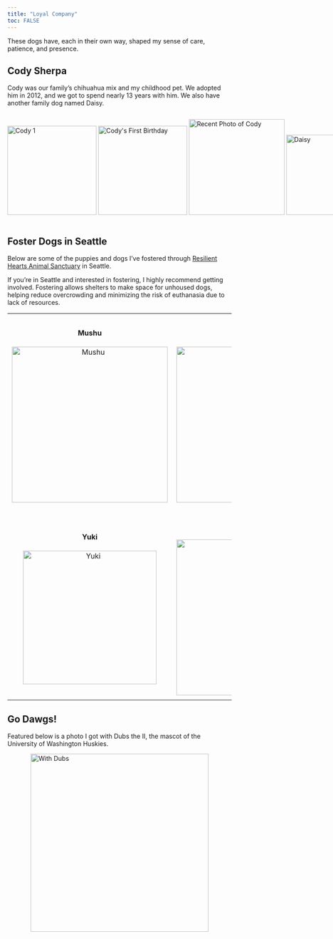 ```yaml
---
title: "Loyal Company"
toc: FALSE
---
```


These dogs have, each in their own way, shaped my sense of care, patience, and presence.

## Cody Sherpa

<p>
  Cody was our family's chihuahua mix and my childhood pet. We adopted him in 2012, and we got to spend nearly 13 years with him. We also have another family dog named Daisy.
</p>
<div style="display: flex; gap: 5px; align-items: center; flex-wrap: nowrap; overflow-x: auto; white-space: nowrap; min-width: 820px;">
  <img src="images/cody.jpeg" width="200" style="flex-shrink: 0; display: inline-block;" alt="Cody 1">
  <img src="images/cody1.jpeg" width="200" style="flex-shrink: 0; display: inline-block;" alt="Cody's First Birthday">
  <img src="images/lovebug.jpeg" width="215" style="flex-shrink: 0; display: inline-block;" alt="Recent Photo of Cody">
  <img src="images/daisy.jpeg" width="180.7" style="flex-shrink: 0; display: inline-block;" alt="Daisy">
</div>


## Foster Dogs in Seattle

Below are some of the puppies and dogs I've fostered through [Resilient Hearts Animal Sanctuary](https://resilientheartsanimalsanctuary.org/) in Seattle.

If you're in Seattle and interested in fostering, I highly recommend getting involved. Fostering allows shelters to make space for unhoused dogs, helping reduce overcrowding and minimizing the risk of euthanasia due to lack of resources.


<table style="border: none; background: none;">
  <tr>
    <td style="text-align: center; border: none; padding: 10px;">
      <h4>Mushu</h4>
      <img src="images/mushu.jpeg" alt="Mushu" width="350px">
    </td>
    <td style="text-align: center; border: none; padding: 10px;">
      <h4>Roo</h4>
      <img src="images/roo.jpeg" alt="Roo" width="350px">
    </td>
  </tr>
  <tr>
    <td style="text-align: center; border: none; padding: 10px;">
      <h4>Yuki</h4>
      <img src="images/yuki.jpeg" alt="Yuki" width="300px">
    </td>
    <td style="text-align: center; border: none; padding: 10px;">
      <h4>Pingu</h4>
      <img src="images/pingu.jpeg" alt="Pingu" width="350px">
    </td>
  </tr>
</table>

## Go Dawgs!

Featured below is a photo I got with Dubs the II, the mascot of the University of Washington Huskies.

<img src="images/dubs.jpeg" alt="With Dubs" width="400" style="display: block; margin: 0 auto;">

